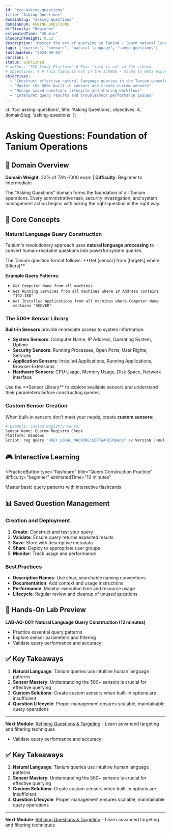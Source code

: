 ```yaml
---
id: "tco-asking-questions"
title: "Asking Questions"
domainSlug: "asking-questions"
domainEnum: ASKING_QUESTIONS
difficulty: "Beginner"
estimatedTime: "45 min"
blueprintWeight: 0.22
description: "Master the art of querying in Tanium - learn natural language query construction, sensor mastery, and saved question management."
tags: ["queries", "sensors", "natural-language", "saved-questions"]
lastUpdated: "2024-09-05"
version: 1
status: published
# author: "TCO Study Platform" # This field is not in the schema
# objectives: 4 # This field is not in the schema - moved to meta export
objectives:
  - "Construct effective natural language queries in the Tanium console"
  - "Master the 500+ built-in sensors and create custom sensors"
  - "Manage saved questions lifecycle and sharing workflows"
  - "Interpret query results and troubleshoot performance issues"
---
```



  id: 'tco-asking-questions',
  title: 'Asking Questions',
  objectives: 4,
  domainSlug: 'asking-questions'
};

# Asking Questions: Foundation of Tanium Operations

## 🎯 Domain Overview

**Domain Weight**: 22% of TAN-1000 exam | **Difficulty**: Beginner to Intermediate

The "Asking Questions" domain forms the foundation of all Tanium operations. Every administrative task, security investigation, and system management action begins with asking the right question in the right way.

## 🧠 Core Concepts

### Natural Language Query Construction

Tanium's revolutionary approach uses **natural language processing** to convert human-readable questions into powerful system queries.

<InfoBox title="Key Insight">
  The Tanium question format follows: **Get [sensor] from [targets] where [filters]**
</InfoBox>

**Example Query Patterns**:

- `Get Computer Name from all machines`
- `Get Running Services from all machines where IP Address contains "192.168"`
- `Get Installed Applications from all machines where Computer Name contains "SERVER"`

### The 500+ Sensor Library

**Built-in Sensors** provide immediate access to system information:

- **System Sensors**: Computer Name, IP Address, Operating System, Uptime
- **Security Sensors**: Running Processes, Open Ports, User Rights, Services
- **Application Sensors**: Installed Applications, Running Applications, Browser Extensions
- **Hardware Sensors**: CPU Usage, Memory Usage, Disk Space, Network Interface

<InfoBox title="Pro Tip">
  Use the **Sensor Library** to explore available sensors and understand their parameters before
  constructing queries.
</InfoBox>

### Custom Sensor Creation

When built-in sensors don't meet your needs, create **custom sensors**:

```bash
# Example: Custom Registry Sensor
Sensor Name: Custom Registry Check
Platform: Windows
Script: reg query "HKEY_LOCAL_MACHINE\SOFTWARE\MyApp" /v Version 2>nul
```

## 🎮 Interactive Learning

<PracticeButton
  type="flashcard"
  title="Query Construction Practice"
  difficulty="beginner"
  estimatedTime="10 minutes"
>
  Master basic query patterns with interactive flashcards
</PracticeButton>

## 📊 Saved Question Management

### Creation and Deployment

1. **Create**: Construct and test your query
2. **Validate**: Ensure query returns expected results
3. **Save**: Store with descriptive metadata
4. **Share**: Deploy to appropriate user groups
5. **Monitor**: Track usage and performance

### Best Practices

- **Descriptive Names**: Use clear, searchable naming conventions
- **Documentation**: Add context and usage instructions
- **Performance**: Monitor execution time and resource usage
- **Lifecycle**: Regular review and cleanup of unused questions

## 🔧 Hands-On Lab Preview

**LAB-AQ-001: Natural Language Query Construction (12 minutes)**

- Practice essential query patterns
- Explore sensor parameters and filtering
- Validate query performance and accuracy

## ✅ Key Takeaways

1. **Natural Language**: Tanium queries use intuitive human language patterns
2. **Sensor Mastery**: Understanding the 500+ sensors is crucial for effective querying
3. **Custom Solutions**: Create custom sensors when built-in options are insufficient
4. **Question Lifecycle**: Proper management ensures scalable, maintainable query operations

---

**Next Module**: [Refining Questions & Targeting](../02-refining-questions) - Learn advanced targeting and filtering techniques
- Validate query performance and accuracy

## ✅ Key Takeaways

1. **Natural Language**: Tanium queries use intuitive human language patterns
2. **Sensor Mastery**: Understanding the 500+ sensors is crucial for effective querying
3. **Custom Solutions**: Create custom sensors when built-in options are insufficient
4. **Question Lifecycle**: Proper management ensures scalable, maintainable query operations

---

**Next Module**: [Refining Questions & Targeting](../02-refining-questions) - Learn advanced targeting and filtering techniques
